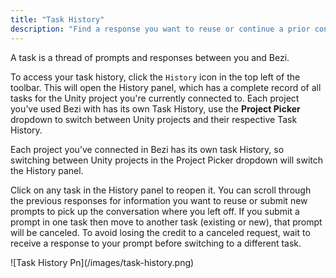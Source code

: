 ```yaml
---
title: "Task History"
description: "Find a response you want to reuse or continue a prior conversation"
---
```


A task is a thread of prompts and responses between you and Bezi. 

To access your task history, click the `History` icon in the top left of the toolbar. This will open the History panel, which has a complete record of all tasks for the Unity project you're currently connected to. Each project you’ve used Bezi with has its own Task History, use the **Project Picker** dropdown to switch between Unity projects and their respective Task History.

Each project you’ve connected in Bezi has its own task History, so switching between Unity projects in the Project Picker dropdown will switch the History panel.

Click on any task in the History panel to reopen it. You can scroll through the previous responses for information you want to reuse or submit new prompts to pick up the conversation where you left off. If you submit a prompt in one task then move to another task (existing or new), that prompt will be canceled. To avoid losing the credit to a canceled request, wait to receive a response to your prompt before switching to a different task.

<Frame>
  ![Task History Pn](/images/task-history.png)
</Frame>